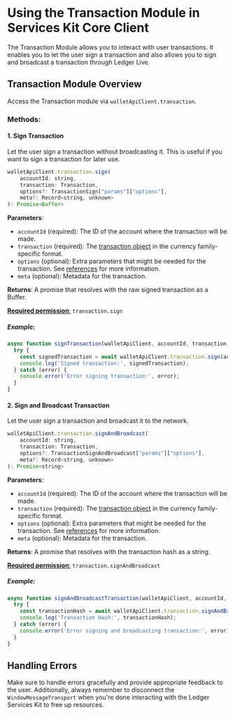 # Using the Transaction Module in Services Kit Core Client

The Transaction Module allows you to interact with user transactions. It enables you to let the user sign a transaction and also allows you to sign and broadcast a transaction through Ledger Live.

## Transaction Module Overview

Access the Transaction module via `walletApiClient.transaction`.

### Methods:

#### 1. Sign Transaction

Let the user sign a transaction without broadcasting it. This is useful if you want to sign a transaction for later use.

```javascript
walletApiClient.transaction.sign(
    accountId: string,
    transaction: Transaction,
    options?: TransactionSign["params"]["options"],
    meta?: Record<string, unknown>
): Promise<Buffer>
```

**Parameters**:
- `accountId` (required): The ID of the account where the transaction will be made.
- `transaction` (required): The [transaction object](../../appendix/transaction) in the currency family-specific format.
- `options` (optional): Extra parameters that might be needed for the transaction. See [references](../../appendix/transaction#transactionsign-type) for more information.
- `meta` (optional): Metadata for the transaction.

**Returns**: A promise that resolves with the raw signed transaction as a Buffer.

[**Required permission**:](https://developers.ledger.com/docs/ledger-live/discover/guides/wallet-api/appendix/manifest#permissions)
 `transaction.sign`

##### Example:

```javascript
async function signTransaction(walletApiClient, accountId, transaction, options, meta) {
  try {
    const signedTransaction = await walletApiClient.transaction.sign(accountId, transaction, options, meta);
    console.log('Signed transaction:', signedTransaction);
  } catch (error) {
    console.error('Error signing transaction:', error);
  }
}
```

#### 2. Sign and Broadcast Transaction

Let the user sign a transaction and broadcast it to the network.

```javascript
walletApiClient.transaction.signAndBroadcast(
    accountId: string,
    transaction: Transaction,
    options?: TransactionSignAndBroadcast["params"]["options"],
    meta?: Record<string, unknown>
): Promise<string>
```

**Parameters**:
- `accountId` (required): The ID of the account where the transaction will be made.
- `transaction` (required): The [transaction object](../../appendix/transaction) in the currency family-specific format.
- `options` (optional): Extra parameters that might be needed for the transaction. See [references](../../appendix/transaction#transactionsignandbroadcast-type) for more information.
- `meta` (optional): Metadata for the transaction.

**Returns**: A promise that resolves with the transaction hash as a string.

[**Required permission**:](https://developers.ledger.com/docs/ledger-live/discover/guides/wallet-api/appendix/manifest#permissions)
  `transaction.signAndBroadcast`

##### Example:

```javascript
async function signAndBroadcastTransaction(walletApiClient, accountId, transaction, options, meta) {
  try {
    const transactionHash = await walletApiClient.transaction.signAndBroadcast(accountId, transaction, options, meta);
    console.log('Transaction Hash:', transactionHash);
  } catch (error) {
    console.error('Error signing and broadcasting transaction:', error);
  }
}
```

## Handling Errors

Make sure to handle errors gracefully and provide appropriate feedback to the user. Additionally, always remember to disconnect the `WindowMessageTransport` when you're done interacting with the Ledger Services Kit to free up resources.